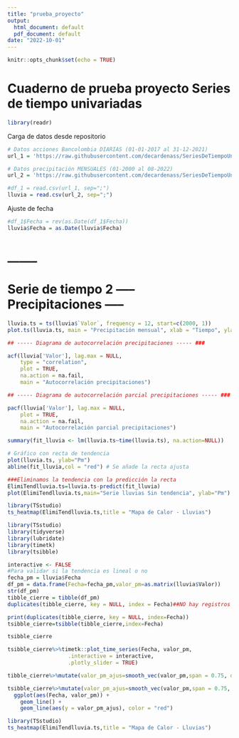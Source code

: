```yaml
---
title: "prueba_proyecto"
output:
  html_document: default
  pdf_document: default
date: "2022-10-01"
---
```


```r
knitr::opts_chunk$set(echo = TRUE)
```

# Cuaderno de prueba proyecto Series de tiempo univariadas

```r
library(readr)
```

Carga de datos desde repositorio
```r
# Datos acciones Bancolombia DIARIAS (01-01-2017 al 31-12-2021)
url_1 = 'https://raw.githubusercontent.com/decardenass/SeriesDeTiempoUnivariadas2022_2/main/Proyecto/Datos/Bancolombia.csv'

# Datos precipitación MENSUALES (01-2000 al 08-2022)
url_2 = 'https://raw.githubusercontent.com/decardenass/SeriesDeTiempoUnivariadas2022_2/main/Proyecto/Datos/Datos%20precipitaci%C3%B3n%20mensual.csv'

#df_1 = read.csv(url_1, sep=";")
lluvia = read.csv(url_2, sep=";")
```

Ajuste de fecha
```r
#df_1$Fecha = rev(as.Date(df_1$Fecha))
lluvia$Fecha = as.Date(lluvia$Fecha)
```
# _____
# Serie de tiempo 2 ----- Precipitaciones -----
```r
lluvia.ts = ts(lluvia$`Valor`, frequency = 12, start=c(2000, 1))
plot.ts(lluvia.ts, main = "Precipitación mensual", xlab = "Tiempo", ylab = "Pm")
```


```r
## ----- Diagrama de autocorrelación precipitaciones ----- ###

acf(lluvia['Valor'], lag.max = NULL,
    type = "correlation",
    plot = TRUE,
    na.action = na.fail,
    main = "Autocorrelación precipitaciones")
```


```r
## ----- Diagrama de autocorrelación parcial precipitaciones ----- ###

pacf(lluvia['Valor'], lag.max = NULL,
    plot = TRUE,
    na.action = na.fail,
    main = "Autocorrelación parcial precipitaciones")
```


```r
summary(fit_lluvia <- lm(lluvia.ts~time(lluvia.ts), na.action=NULL))
```


```r
# Gráfico con recta de tendencia
plot(lluvia.ts, ylab="Pm") 
abline(fit_lluvia,col = "red") # Se añade la recta ajusta
```


```r
###Eliminamos la tendencia con la predicción la recta
ElimiTendlluvia.ts=lluvia.ts-predict(fit_lluvia)
plot(ElimiTendlluvia.ts,main="Serie lluvias Sin tendencia", ylab="Pm")
```
```r
library(TSstudio)
ts_heatmap(ElimiTendlluvia.ts,title = "Mapa de Calor - Lluvias")
```
```r
library(TSstudio)
library(tidyverse)
library(lubridate)
library(timetk)
library(tsibble)

interactive <- FALSE
#Para validar si la tendencia es lineal o no
fecha_pm = lluvia$Fecha
df_pm = data.frame(Fecha=fecha_pm,valor_pm=as.matrix(lluvia$Valor))
str(df_pm)
tibble_cierre = tibble(df_pm)
duplicates(tibble_cierre, key = NULL, index = Fecha)##NO hay registros duplicados

print(duplicates(tibble_cierre, key = NULL, index=Fecha))
tsibble_cierre=tsibble(tibble_cierre,index=Fecha)

tsibble_cierre

tsibble_cierre%>%timetk::plot_time_series(Fecha, valor_pm, 
                   .interactive = interactive,
                   .plotly_slider = TRUE)

tibble_cierre%>%mutate(valor_pm_ajus=smooth_vec(valor_pm,span = 0.75, degree = 2))

tsibble_cierre%>%mutate(valor_pm_ajus=smooth_vec(valor_pm,span = 0.75, degree = 2))%>%
  ggplot(aes(Fecha, valor_pm)) +
    geom_line() +
    geom_line(aes(y = valor_pm_ajus), color = "red")
```


```r
library(TSstudio)
ts_heatmap(ElimiTendlluvia.ts,title = "Mapa de Calor - Lluvias")
```
